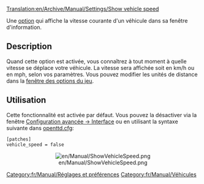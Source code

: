 [[Translation:en/Archive/Manual/Settings/Show vehicle speed]]


[[Category:fr/Manual/Réglages et préférences]]
[[Category:fr/Manual/Véhicules]]

Une [[fr/Archive/Manual/Settings/Options avancées|option]] qui affiche la vitesse courante d'un véhicule dans sa fenêtre d'information.

== Description ==
Quand cette option est activée, vous connaîtrez à tout moment à quelle vitesse se déplace votre véhicule. La vitesse sera affichée soit en km/h ou en mph, selon vos paramètres. Vous pouvez modifier les unités de distance dans la [[fr/Manual/Fenêtre des options du jeu|fenêtre des options du jeu]].

== Utilisation ==
Cette fonctionnalité est activée par défaut. Vous pouvez la désactiver via la fenêtre [[fr/Archive/Manual/Settings/Options avancées/Interface#afficher-vitesse-du-vehicule-dans-la-barre-d-etat|Configuration avancée -> Interface]] ou en utilisant la syntaxe suivante dans [[fr/Archive/Manual/Settings/Openttd.cfg|openttd.cfg]]:

<pre>
[patches]
vehicle_speed = false
</pre>
<center>[[File:en/Manual/ShowVehicleSpeed.png]]</center>